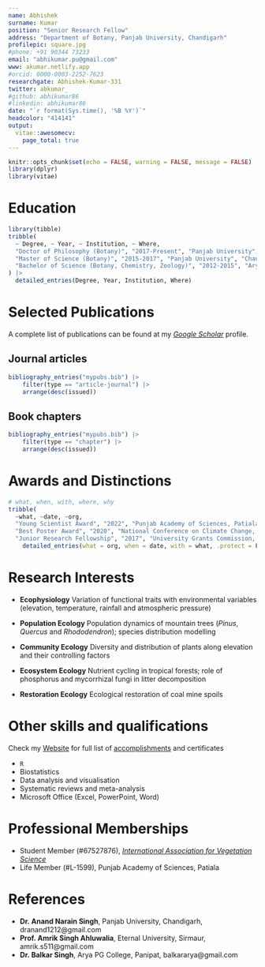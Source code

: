 ```yaml
---
name: Abhishek
surname: Kumar
position: "Senior Research Fellow"
address: "Department of Botany, Panjab University, Chandigarh"
profilepic: square.jpg
#phone: +91 90344 73233
email: "abhikumar.pu@gmail.com"
www: akumar.netlify.app
#orcid: 0000-0003-2252-7623
researchgate: Abhishek-Kumar-331
twitter: abkumar_
#github: abhikumar86
#linkedin: abhikumar86
date: "`r format(Sys.time(), '%B %Y')`"
headcolor: "414141"
output: 
  vitae::awesomecv:
    page_total: true
---
```


```r
knitr::opts_chunk$set(echo = FALSE, warning = FALSE, message = FALSE)
library(dplyr)
library(vitae)
```


# Education

```r
library(tibble)
tribble(
  ~ Degree, ~ Year, ~ Institution, ~ Where,
  "Doctor of Philosophy (Botany)", "2017-Present", "Panjab University", "Chandigarh, India",
  "Master of Science (Botany)", "2015-2017", "Panjab University", "Chandigarh, India",
  "Bachelor of Science (Botany, Chemistry, Zoology)", "2012-2015", "Arya PG College", "Panipat, India"
) |> 
  detailed_entries(Degree, Year, Institution, Where)
```


# Selected Publications

A complete list of publications can be found at my [*Google Scholar*](https://scholar.google.co.in/citations?user=ugmCylsAAAAJ&hl=en) profile.

## Journal articles

```r
bibliography_entries("mypubs.bib") |> 
    filter(type == "article-journal") |>
    arrange(desc(issued))
```

## Book chapters

```r
bibliography_entries("mypubs.bib") |> 
    filter(type == "chapter") |>
    arrange(desc(issued))
```


# Awards and Distinctions

```r
# what, when, with, where, why
tribble(
  ~what, ~date, ~org, 
  "Young Scientist Award", "2022", "Punjab Academy of Sciences, Patiala",
  "Best Poster Award", "2020", "National Conference on Climate Change, CSIR-NBRI, Lucknow",
  "Junior Research Fellowship", "2017", "University Grants Commission, New Delhi") |> 
    detailed_entries(what = org, when = date, with = what, .protect = F)
```

# Research Interests

- **Ecophysiology** Variation of functional traits with environmental variables (elevation, temperature, rainfall and atmospheric pressure)

- **Population Ecology** Population dynamics of mountain trees (*Pinus*, *Quercus* and *Rhododendron*); species distribution modelling

- **Community Ecology** Diversity and distribution of plants along elevation and their controlling factors

- **Ecosystem Ecology** Nutrient cycling in tropical forests; role of phosphorus and mycorrhizal fungi in litter decomposition

- **Restoration Ecology** Ecological restoration of coal mine spoils

# Other skills and qualifications

Check my [Website](akumar.netlify.app) for full list of [accomplishments](https://akumar.netlify.app/accomplishment/) and certificates

* `R`
* Biostatistics
* Data analysis and visualisation
* Systematic reviews and meta-analysis
* Microsoft Office (Excel, PowerPoint, Word)


# Professional Memberships

- Student Member (#67527876), [*International Association for Vegetation Science*](iavs.org)
- Life Member (#L-1599), Punjab Academy of Sciences, Patiala


# References

- **Dr. Anand Narain Singh**, Panjab University, Chandigarh, dranand1212@gmail.com
- **Prof. Amrik Singh Ahluwalia**, Eternal University, Sirmaur, amrik.s511@gmail.com
- **Dr. Balkar Singh**, Arya PG College, Panipat, balkararya@gmail.com
